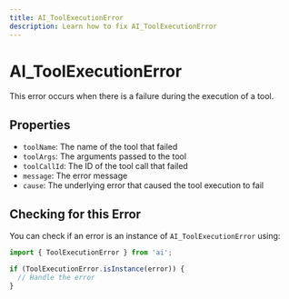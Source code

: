 ```yaml
---
title: AI_ToolExecutionError
description: Learn how to fix AI_ToolExecutionError
---
```


# AI_ToolExecutionError

This error occurs when there is a failure during the execution of a tool.

## Properties

- `toolName`: The name of the tool that failed
- `toolArgs`: The arguments passed to the tool
- `toolCallId`: The ID of the tool call that failed
- `message`: The error message
- `cause`: The underlying error that caused the tool execution to fail

## Checking for this Error

You can check if an error is an instance of `AI_ToolExecutionError` using:

```typescript
import { ToolExecutionError } from 'ai';

if (ToolExecutionError.isInstance(error)) {
  // Handle the error
}
```
